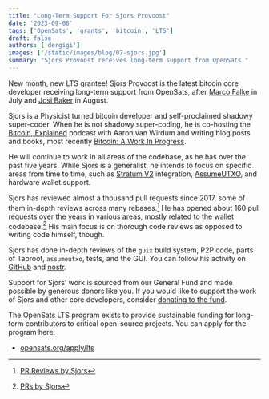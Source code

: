 ```yaml
---
title: "Long-Term Support For Sjors Provoost"
date: '2023-09-08'
tags: ['OpenSats', 'grants', 'bitcoin', 'LTS']
draft: false
authors: ['dergigi']
images: ['/static/images/blog/07-sjors.jpg']
summary: "Sjors Provoost receives long-term support from OpenSats."
---
```


New month, new LTS grantee! Sjors Provoost is the latest bitcoin core developer
receiving long-term support from OpenSats, after [Marco
Falke](https://opensats.org/blog/announcing-lts-grant-program-to-support-bitcoin-core-contributors)
in July and [Josi
Baker](https://opensats.org/blog/josi-baker-receives-opensats-lts-grant) in
August.

Sjors is a Physicist turned bitcoin developer and self-proclaimed shadowy
super-coder. When he is not shadowy super-coding, he is co-hosting the [Bitcoin,
Explained](https://pod.link/1532957243) podcast with Aaron van Wirdum and
writing blog posts and books, most recently [Bitcoin: A Work In
Progress](https://www.btcwip.com/).

He will continue to work in all areas of the codebase, as he has over the past
five years. While Sjors is a generalist, he intends to focus on specific areas
from time to time, such as [Stratum V2](https://opensats.org/projects/stratumv2)
integration, [AssumeUTXO](https://bitcoinops.org/en/topics/assumeutxo/), and
hardware wallet support.

Sjors has reviewed almost a thousand pull requests since 2017, some of them
in-depth reviews across many rebases.[^fn-reviews] He has opened about 160 pull
requests over the years in various areas, mostly related to the wallet
codebase.[^fn-prs] His main focus is on thorough code reviews as opposed to
writing code himself, though.

Sjors has done in-depth reviews of the `guix` build system, P2P code, parts of
Taproot, `assumeutxo`, tests, and the GUI. You can follow his activity on
[GitHub](https://github.com/Sjors) and
[nostr](https://njump.me/npub1s6z7hmmx2vud66f3utxd70qem8cwtggx0jgc7gh8pqwz2k8cltuqrdwk4c).

Support for Sjors’ work is sourced from our General Fund and made possible by
generous donors like you. If you would like to support the work of Sjors and
other core developers, consider [donating to the
fund](https://opensats.org/projects/general_fund).

The OpenSats LTS program exists to provide sustainable funding for long-term
contributors to critical open-source projects. You can apply for the program
here:

- [opensats.org/apply/lts](https://opensats.org/apply/lts)

[^fn-reviews]: [PR Reviews by Sjors](https://bitcoinacks.com/?flt1_reviewer_contains=sjors)
[^fn-prs]: [PRs by Sjors](https://bitcoinacks.com/?flt2_author_contains=sjors)
